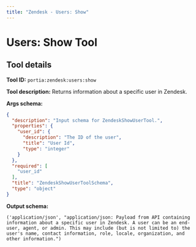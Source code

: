 ```yaml
---
title: "Zendesk - Users: Show"
---
```

<!-- WARNING: This file is auto-generated by generate_tool_docs.py. Do not edit manually. -->


# Users: Show Tool

<Intro />

## Tool details
**Tool ID:** `portia:zendesk:users:show`

**Tool description:** Returns information about a specific user in Zendesk.

**Args schema:**
```json
{
  "description": "Input schema for ZendeskShowUserTool.",
  "properties": {
    "user_id": {
      "description": "The ID of the user",
      "title": "User Id",
      "type": "integer"
    }
  },
  "required": [
    "user_id"
  ],
  "title": "ZendeskShowUserToolSchema",
  "type": "object"
}
```

**Output schema:**
```
('application/json', "application/json: Payload from API containing information about a specific user in Zendesk. A user can be an end-user, agent, or admin. This may include (but is not limited to) the user's name, contact information, role, locale, organization, and other information.")
```
